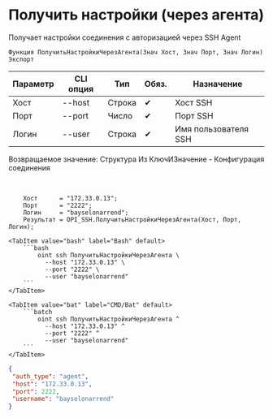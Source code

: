 ﻿---
sidebar_position: 8
description: Получить настройки (через агента) и другие функции для работы с SSH в Открытом пакете интеграций - бесплатной open-source библиотеке интеграций для 1С:Предприятие 8, OneScript и CLI
keywords: [1C, 1С, 1С:Предприятие, 1С:Предприятие 8.3, API, Интеграция, Сервисы, Обмен, OneScript, CLI, SSH]
---


# Получить настройки (через агента)
 Получает настройки соединения с авторизацией через SSH Agent



`Функция ПолучитьНастройкиЧерезАгента(Знач Хост, Знач Порт, Знач Логин) Экспорт`

  | Параметр | CLI опция | Тип | Обяз. | Назначение |
  |-|-|-|-|-|
  | Хост | --host | Строка | &#x2714; | Хост SSH |
  | Порт | --port | Число | &#x2714; | Порт SSH |
  | Логин | --user | Строка | &#x2714; | Имя пользователя SSH |

  
  Возвращаемое значение:   Структура Из КлючИЗначение -  Конфигурация соединения

<br/>



```bsl title="Пример использования для 1С:Предприятие/OneScript"
    Хост      = "172.33.0.13";
    Порт      = "2222";
    Логин     = "bayselonarrend";
    Результат = OPI_SSH.ПолучитьНастройкиЧерезАгента(Хост, Порт, Логин);
```
    

 <Tabs>
  
    <TabItem value="bash" label="Bash" default>
        ```bash
            oint ssh ПолучитьНастройкиЧерезАгента \
              --host "172.33.0.13" \
              --port "2222" \
              --user "bayselonarrend"
        ```
    </TabItem>
  
    <TabItem value="bat" label="CMD/Bat" default>
        ```batch
            oint ssh ПолучитьНастройкиЧерезАгента ^
              --host "172.33.0.13" ^
              --port "2222" ^
              --user "bayselonarrend"
        ```
    </TabItem>
</Tabs>


```json title="Результат"
{
 "auth_type": "agent",
 "host": "172.33.0.13",
 "port": 2222,
 "username": "bayselonarrend"
}
```
